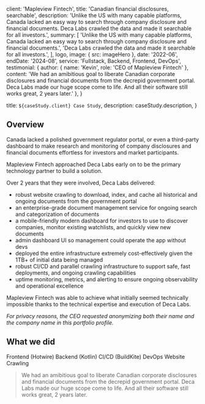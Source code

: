 
  client: 'Mapleview Fintech',
  title: 'Canadian financial disclosures, searchable',
  description:
    'Unlike the US with many capable platforms, Canada lacked an easy way to search through company disclosure and financial documents. Deca Labs crawled the data and made it searchable for all investors.',
  summary: [
    'Unlike the US with many capable platforms, Canada lacked an easy way to search through company disclosure and financial documents.',
    'Deca Labs crawled the data and made it searchable for all investors.',
  ],
  logo,
  image: { src: imageHero },
  date: '2022-06',  
  endDate: '2024-08',
  service: 'Fullstack, Backend, Frontend, DevOps',
  testimonial: {
    author: { name: 'Kevin', role: 'CEO of Mapleview Fintech' },
    content:
      'We had an amibitious goal to liberate Canadian corporate disclosures and financial documents from the decrepid government portal. Deca Labs made our huge scope come to life. And all their software still works great, 2 years later.'
  },
}

  title: `${caseStudy.client} Case Study`,
  description: caseStudy.description,
}

## Overview

Canada lacked a polished government regulator portal, or even a third-party dashboard to make research and monitoring of company disclosures and financial documents effortless for investors and market participants.

Mapleview Fintech approached Deca Labs early on to be the primary technology partner to build a solution.

Over 2 years that they were involved, Deca Labs delivered:

- robust website crawling to download, index, and cache all historical and ongoing documents from the government portal
- an enterprise-grade document management service for ongoing search and categorization of documents
- a mobile-friendly modern dashboard for investors to use to discover companies, monitor existing watchlists, and quickly view new documents 
- admin dashboard UI so management could operate the app without devs
- deployed the entire infrastructure extremely cost-effectively given the 1TB+ of initial data being managed
- robust CI/CD and parallel crawling infrastructure to support safe, fast deployments, and ongoing crawling capabilities
- uptime monitoring, metrics, and alerting to ensure ongoing observability and operational excellence

Mapleview Fintech was able to achieve what initially seemed technically impossible thanks to the technical expertise and execution of Deca Labs.

*For privacy reasons, the CEO requested anonymizing both their name and the company name in this portfolio profile.*

## What we did

<TagList>
  <TagListItem>Frontend (Hotwire)</TagListItem>
  <TagListItem>Backend (Kotlin)</TagListItem>
  <TagListItem>CI/CD (BuildKite)</TagListItem>
  <TagListItem>DevOps</TagListItem>
  <TagListItem>Website Crawling</TagListItem>
</TagList>

<Blockquote
  author={{ name: 'Kevin', role: 'CEO of Mapleview Fintech' }}
  image={{ src: imageCeo }}
>
  We had an amibitious goal to liberate Canadian corporate disclosures and financial documents from the decrepid government portal. Deca Labs made our huge scope come to life. And all their software still works great, 2 years later.
</Blockquote>

<StatList>
  <StatListItem value="1.1 TB" label="Documents Crawled" />
  <StatListItem value="110s" label="Efficient CI/CD" />
  <StatListItem value="$107/m" label="Economical Deployment" />
  <StatListItem value="$2446/m" label="Saved Cloud Costs" />
</StatList>
